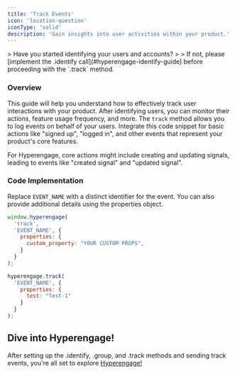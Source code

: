 ```yaml
---
title: 'Track Events'
icon: 'location-question'
iconType: 'solid'
description: 'Gain insights into user activities within your product.'
---
```


<Card title="Pre-requisites" icon="code" href="/quickstart/identify">
> Have you started identifying your users and accounts?
>
> If not, please [implement the .identify call](#hyperengage-identify-guide) before proceeding with the `.track` method.
</Card>


### Overview
This guide will help you understand how to effectively track user interactions with your product. After identifying users, you can monitor their actions, feature usage frequency, and more. The `track` method allows you to log events on behalf of your users. Integrate this code snippet for basic actions like "signed up", "logged in", and other events that represent your product's core features.

For Hyperengage, core actions might include creating and updating signals, leading to events like "created signal" and "updated signal".

### Code Implementation

Replace `EVENT_NAME` with a distinct identifier for the event. You can also provide additional details using the properties object.

<CodeGroup>

```javascript Browser
window.hyperengage(
  'track',
  'EVENT_NAME', {
    properties: {
      custom_property: "YOUR CUSTOM PROPS",
    }
  }
);
```

```javascript Node
hyperengage.track(
  'EVENT_NAME', {
    properties: {
      test: "Test-1"
    }
  }
);
```
</CodeGroup>

## Dive into Hyperengage!
After setting up the .identify, .group, and .track methods and sending track events, you're all set to explore [Hyperengage!](https://hyperengage.io/)
